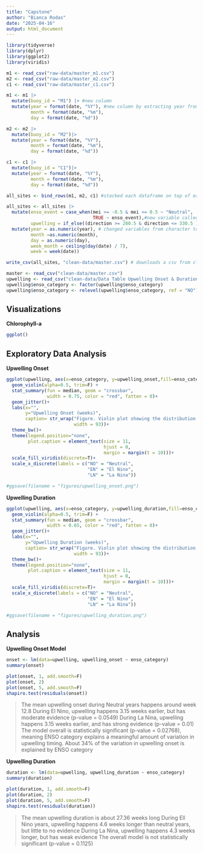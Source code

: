 ```yaml
---
title: "Capstone"
author: "Bianca Rodas"
date: "2025-04-16"
output: html_document
---
```


```r
library(tidyverse)
library(dplyr)
library(ggplot2)
library(viridis)
```


```r
m1 <- read_csv("raw-data/master_m1.csv")
m2 <- read_csv("raw-data/master_m2.csv")
c1 <- read_csv("raw-data/master_c1.csv")
```

```r
m1 <- m1 |>
  mutate(buoy_id = "M1") |> #new column
  mutate(year = format(date, "%Y"), #new column by extracting year from POSIX format
         month = format(date, "%m"),
         day = format(date, "%d"))

m2 <- m2 |> 
  mutate(buoy_id = "M2")|> 
  mutate(year = format(date, "%Y"),
         month = format(date, "%m"),
         day = format(date, "%d"))

c1 <- c1 |>
  mutate(buoy_id = "C1")|> 
  mutate(year = format(date, "%Y"),
         month = format(date, "%m"),
         day = format(date, "%d"))

all_sites <- bind_rows(m1, m2, c1) #stacked each dataframe on top of each other

all_sites <- all_sites |> 
  mutate(enso_event = case_when(mei >= -0.5 & mei <= 0.5 ~ "Neutral",
                                TRUE ~ enso_event),#new variable called "Neutral" for certain years
         upwelling = if_else((direction >= 280.5 & direction <= 330.5 )& speed > 4.0, 1, 0)) |> #new column called upwelling based on certain conditions
  mutate(year = as.numeric(year), # changed variables from character to numeric
         month =as.numeric(month),
         day = as.numeric(day),
         week_month = ceiling(day(date) / 7),
         week = week(date))

write_csv(all_sites, "clean-data/master.csv") # downloads a csv from cleaned data
```


```r
master <- read_csv("clean-data/master.csv")
upwelling <- read_csv("clean-data/Data Table Upwelling Onset & Duration - Sheet1.csv")
upwelling$enso_category <- factor(upwelling$enso_category)
upwelling$enso_category <- relevel(upwelling$enso_category, ref = "NO")
```


## Visualizations

**Chlorophyll-a**

```r
ggplot()
```




## Exploratory Data Analysis

**Upwelling Onset**

```r
ggplot(upwelling, aes(x=enso_category, y=upwelling_onset,fill=enso_category))+
  geom_violin(alpha=0.5, trim=F) +
  stat_summary(fun = median, geom = "crossbar", 
               width = 0.75, color = "red", fatten = 0)+
  geom_jitter()+
  labs(x="",
       y="Upwelling Onset (weeks)",
       caption= str_wrap("Figure. Violin plot showing the distribution of upwelling onset (in weeks of the year) across three ENSO categories: El Niño, La Niña, and Neutral years. The red horizontal line within each violin indicates the median onset week.",
                         width = 93))+
  theme_bw()+
  theme(legend.position="none",
        plot.caption = element_text(size = 11,
                                    hjust = 0,
                                    margin = margin(t = 10)))+
  scale_fill_viridis(discrete=T)+
  scale_x_discrete(labels = c("NO" = "Neutral", 
                              "EN" = "El Nino", 
                              "LN" = "La Nina"))

#ggsave(filename = "figures/upwelling_onset.png")
```


**Upwelling Duration**

```r
ggplot(upwelling, aes(x=enso_category, y=upwelling_duration,fill=enso_category))+
  geom_violin(alpha=0.5, trim=F) +
  stat_summary(fun = median, geom = "crossbar", 
               width = 0.65, color = "red", fatten = 0)+
  geom_jitter()+
  labs(x="",
       y="Upwelling Duration (weeks)",
       caption= str_wrap("Figure. Violin plot showing the distribution of upwelling duration (in weeks of the year) across three ENSO categories: El Niño, La Niña, and Neutral years. The red horizontal line within each violin indicates the median onset week.",
                         width = 93))+
  theme_bw()+
  theme(legend.position="none",
        plot.caption = element_text(size = 11,
                                    hjust = 0,
                                    margin = margin(t = 10)))+
  scale_fill_viridis(discrete=T)+
  scale_x_discrete(labels = c("NO" = "Neutral", 
                              "EN" = "El Nino", 
                              "LN" = "La Nina"))

#ggsave(filename = "figures/upwelling_duration.png")
```


## Analysis

**Upwelling Onset Model**

```r
onset <- lm(data=upwelling, upwelling_onset ~ enso_category)
summary(onset)
```

```r
plot(onset, 1, add.smooth=F)
plot(onset, 2)
plot(onset, 5, add.smooth=F)
shapiro.test(residuals(onset))
```

> The mean upwelling onset during Neutral years happens around week 12.8
> During El Nino, upwelling happens 3.15 weeks earlier, but has moderate evidence (p-value = 0.0549)
> During La Nina, upwelling happens 3.15 weeks earlier, and has strong evidence (p-value = 0.01)
> The model overall is statistically significant (p-value = 0.02768), meaning ENSO category explains a meaningful amount of variation in upwelling timing.
> About 34% of the variation in upwelling onset is explained by ENSO category


**Upwelling Duration**

```r
duration <- lm(data=upwelling, upwelling_duration ~ enso_category)
summary(duration)
```

```r
plot(duration, 1, add.smooth=F)
plot(duration, 2)
plot(duration, 5, add.smooth=F)
shapiro.test(residuals(duration))
```

> The mean upwelling duration is about 27.36 weeks long
> During Ell Nino years, upwelling happens 4.6 weeks longer than neutral years, but little to no evidence
> During La Nina, upwelling happens 4.3 weeks longer, but has weak evidence 
> The overall model is not statistically significant (p-value = 0.1125)







